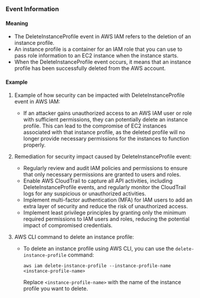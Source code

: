 
### Event Information

#### Meaning

- The DeleteInstanceProfile event in AWS IAM refers to the deletion of an instance profile. 
- An instance profile is a container for an IAM role that you can use to pass role information to an EC2 instance when the instance starts. 
- When the DeleteInstanceProfile event occurs, it means that an instance profile has been successfully deleted from the AWS account.

#### Example

1. Example of how security can be impacted with DeleteInstanceProfile event in AWS IAM:
   - If an attacker gains unauthorized access to an AWS IAM user or role with sufficient permissions, they can potentially delete an instance profile. This can lead to the compromise of EC2 instances associated with that instance profile, as the deleted profile will no longer provide necessary permissions for the instances to function properly.

2. Remediation for security impact caused by DeleteInstanceProfile event:
   - Regularly review and audit IAM policies and permissions to ensure that only necessary permissions are granted to users and roles.
   - Enable AWS CloudTrail to capture all API activities, including DeleteInstanceProfile events, and regularly monitor the CloudTrail logs for any suspicious or unauthorized activities.
   - Implement multi-factor authentication (MFA) for IAM users to add an extra layer of security and reduce the risk of unauthorized access.
   - Implement least privilege principles by granting only the minimum required permissions to IAM users and roles, reducing the potential impact of compromised credentials.

3. AWS CLI command to delete an instance profile:
   - To delete an instance profile using AWS CLI, you can use the `delete-instance-profile` command:
     ```
     aws iam delete-instance-profile --instance-profile-name <instance-profile-name>
     ```
     Replace `<instance-profile-name>` with the name of the instance profile you want to delete.

